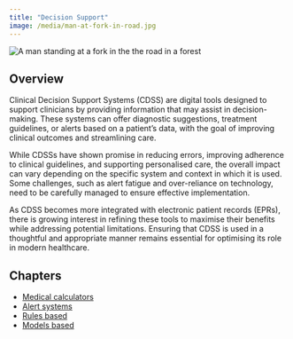 ```yaml
---
title: "Decision Support"
image: /media/man-at-fork-in-road.jpg
---
```


![](/media/man-at-fork-in-road.jpg){alt="A man standing at a fork in the the road in a forest"}

## Overview

Clinical Decision Support Systems (CDSS) are digital tools designed to support clinicians by providing information that may assist in decision-making. These systems can offer diagnostic suggestions, treatment guidelines, or alerts based on a patient’s data, with the goal of improving clinical outcomes and streamlining care.

While CDSSs have shown promise in reducing errors, improving adherence to clinical guidelines, and supporting personalised care, the overall impact can vary depending on the specific system and context in which it is used. Some challenges, such as alert fatigue and over-reliance on technology, need to be carefully managed to ensure effective implementation.

As CDSS becomes more integrated with electronic patient records (EPRs), there is growing interest in refining these tools to maximise their benefits while addressing potential limitations. Ensuring that CDSS is used in a thoughtful and appropriate manner remains essential for optimising its role in modern healthcare.


## Chapters

* [Medical calculators](medical-calculators.qmd)
* [Alert systems](alert-systems.qmd)
* [Rules based](rules-based.qmd)
* [Models based](models-based.qmd)